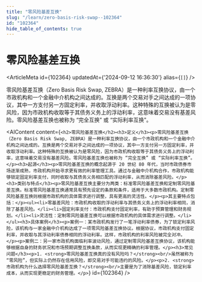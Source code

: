 ```yaml
---
title: "零风险基差互换"
slug: "/learn/zero-basis-risk-swap--102364"
id: "102364"
hide_table_of_contents: true
---
```



# 零风险基差互换

<ArticleMeta id={102364} updatedAt={'2024-09-12 16:36:30'} alias={`[]`} />
<div className='border-solid border-b border-t-0 my-4 border-[var(--ifm-color-gray-300)]' />

零风险基差互换（Zero Basis Risk Swap, ZEBRA）是一种利率互换协议，由一个市政机构和一个金融中介机构之间达成的。互换是两个交易对手之间达成的一项协议，其中一方支付另一方固定利率，并收取浮动利率。这种特殊的互换被认为是零风险，因为市政机构收取等于其债务义务上的浮动利率，这意味着交易没有基差风险。零风险基差互换也被称为 “完全互换” 或 “实际利率互换”。

<AIContent content={`<h2>零风险基差互换</h2><h3>定义</h3><p>零风险基差互换（Zero Basis Risk Swap, ZEBRA）是一种利率互换协议，由一个市政机构和一个金融中介机构之间达成的。互换是两个交易对手之间达成的一项协议，其中一方支付另一方固定利率，并收取浮动利率。这种特殊的互换被认为是零风险，因为市政机构收取等于其债务义务上的浮动利率，这意味着交易没有基差风险。零风险基差互换也被称为 “完全互换” 或 “实际利率互换”。</p><h3>起源</h3><p>零风险基差互换的概念起源于 20 世纪 80 年代，当时市政债券市场逐渐成熟，市政机构开始寻求更有效的利率管理工具。通过与金融中介机构合作，市政机构能够锁定固定利率支付，同时收取与其债务义务相匹配的浮动利率，从而消除基差风险。</p><h3>类别与特点</h3><p>零风险基差互换主要分为两类：标准零风险基差互换和定制零风险基差互换。标准零风险基差互换通常具有预先设定的条款和条件，适用于大多数市政机构。定制零风险基差互换则根据市政机构的具体需求进行调整，具有更高的灵活性。</p><p>其主要特点包括：</p><ul><li>零基差风险：市政机构收取的浮动利率与其债务义务上的浮动利率相同，消除了基差风险。</li><li>固定利率支付：市政机构支付固定利率，有助于预算管理和财务规划。</li><li>灵活性：定制零风险基差互换可以根据市政机构的具体需求进行调整。</li></ul><h3>具体案例</h3><p>案例一：某市政机构发行了一笔浮动利率债券，为了锁定利率风险，该机构与一家金融中介机构达成了一项零风险基差互换协议。根据协议，市政机构支付固定利率，并收取与其浮动利率债券相同的浮动利率。这样，市政机构的利率风险被完全对冲。</p><p>案例二：另一家市政机构面临利率波动风险，通过定制零风险基差互换协议，该机构能够根据自身的财务状况和市场预期调整互换条款，从而实现更精确的利率管理。</p><h3>常见问题</h3><p>1. <strong>零风险基差互换真的没有风险吗？</strong><br/>虽然被称为 “零风险”，但实际上仍然存在信用风险，即交易对手可能违约的风险。</p><p>2. <strong>市政机构为什么选择零风险基差互换？</strong><br/>主要是为了消除基差风险，锁定利率成本，从而实现更稳定的财务管理。</p>`} id={102364} />
